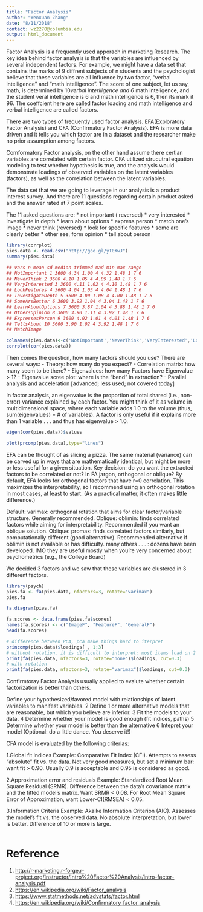 ```yaml
---
title: "Factor Analysis"
author: "Wenxuan Zhang"
date: "8/11/2018"
contact: wz2270@columbia.edu
output: html_document
---
```


Factor Analysis is a frequently used apporach in marketing Research. The key idea behind factor analysis is that the variables are influenced by several independent factors. For example, we might have a data set that contains the marks of 9 diffrent subjects of n students and the psychologist believe that these variables are all influence by two factor, "verbal intelligence" and "math intelligence". The score of one subject, let us say, math, is determined by 10*verbal interlligence and 6* math inteligence, and the student veral intelligence is 6 and math intelligence is 6, then its mark it 96.  The coeffcient here are called factor loading  and math intelligence and verbal intelligence are called factors.

There are two types of frequently used factor analysis. EFA(Exploratory Factor Analysis) and CFA (Confirmatory Factor Analysis). EFA is more data driven and it tells you which factor are in a dataset and the researcher make no prior assumption among factors.

Comformatory Factor analysis, on the other hand assume there certian variables are correlated with certain factor. CFA utilized strucutral equation modeling to test whether hypothesis is true, and the analysis would demonstrate loadings of observed variables on the latent variables (factors), as well as the correlation between the latent variables.

The data set that we are going to leverage in our analysis is a product interest survey. And there are 11  questions regarding certain product asked and the answer rated at 7 point scales.

The 11 asked questions are:
* not important ( reversed)
* very interested 
* investigate in depth
* learn about options
* express person
* match one's image
* never think (reversed)
* look for specific features
* some are clearly better
* other see, form opinion
* tell about person

```r
library(corrplot)
pies.data <- read.csv("http://goo.gl/yT0XwJ")
summary(pies.data)

## vars n mean sd median trimmed mad min max range
## NotImportant 1 3600 4.34 1.00 4 4.32 1.48 1 7 6
## NeverThink 2 3600 4.10 1.05 4 4.09 1.48 1 7 6
## VeryInterested 3 3600 4.11 1.02 4 4.10 1.48 1 7 6
## LookFeatures 4 3600 4.04 1.05 4 4.04 1.48 1 7 6
## InvestigateDepth 5 3600 4.00 1.08 4 4.00 1.48 1 7 6
## SomeAreBetter 6 3600 3.92 1.04 4 3.94 1.48 1 7 6
## LearnAboutOptions 7 3600 3.87 1.04 4 3.88 1.48 1 7 6
## OthersOpinion 8 3600 3.90 1.11 4 3.92 1.48 1 7 6
## ExpressesPerson 9 3600 4.02 1.01 4 4.01 1.48 1 7 6
## TellsAbout 10 3600 3.90 1.02 4 3.92 1.48 1 7 6
## MatchImage

colnames(pies.data)<-c('NotImportant','NeverThink','VeryInterested','LookFeatures','InvestigateDepth','SomeAreBetter','LearnAboutOptions','OthersOpinion','ExpressesPerson','TellsAbout','MatchImage')
corrplot(cor(pies.data))
```

Then comes the question, how many factors should you use? There are several ways:
- Theory: how many do you expect?
- Correlation matrix: how many seem to be there?
- Eigenvalues: how many Factors have Eigenvalue > 1?
- Eigenvalue scree plot: where is the “bend” in extraction?
- Parallel analysis and acceleration [advanced; less used; not covered
today]

In factor analysis, an eigenvalue is the proportion of total shared
(i.e., non-error) variance explained by each factor. You might think
of it as volume in multidimensional space, where each variable adds
1.0 to the volume (thus, sum(eigenvalues) = # of variables).
A factor is only useful if it explains more than 1 variable . . . and
thus has eigenvalue > 1.0.
```r

eigen(cor(pies.data))$values
```
```r
plot(prcomp(pies.data),type="lines")
```
EFA can be thought of as slicing a pizza. The same material
(variance) can be carved up in ways that are mathematically
identical, but might be more or less useful for a given situation.
Key decision: do you want the extracted factors to be correlated or
not? In FA jargon, orthogonal or oblique?
By default, EFA looks for orthogonal factors that have r=0
correlation. This maximizes the interpretability, so I recommend
using an orthogonal rotation in most cases, at least to start. (As
a practical matter, it often makes little difference.)

Default: varimax: orthogonal rotation that aims for clear
factor/variable structure. Generally recommended.
Oblique: oblimin: finds correlated factors while aiming for
interpretability. Recommended if you want an oblique solution.
Oblique: promax: finds correlated factors similarly, but
computationally different (good alternative). Recommended
alternative if oblimin is not available or has difficulty.
many others . . . : dozens have been developed. IMO they are
useful mostly when you’re very concerned about psychometrics
(e.g., the College Board)

We decided 3 factors and we saw that these variables are clustered in 3 different factors.

```r
library(psych)
pies.fa <- fa(pies.data, nfactors=3, rotate="varimax")
pies.fa
```
```r
fa.diagram(pies.fa)
```
```r
fa.scores <- data.frame(pies.fa$scores)
names(fa.scores) <- c("ImageF", "FeatureF", "GeneralF")
head(fa.scores)
```
```r
# difference between PCA, pca make things hard to iterpret
princomp(pies.data)$loadings[ , 1:3]
# without rotation, it is difficult to interpret; most items load on 2 factors.
print(fa(pies.data, nfactors=3, rotate="none")$loadings, cut=0.3)
# with rotation
print(fa(pies.data, nfactors=3, rotate="varimax")$loadings, cut=0.3)
```

Confirmtoray Factor Analysis usually applied to evalute whether certain factorization is better than others. 

Define your hypothesized/favored model with relationships of
latent variables to manifest variables.
2 Define 1 or more alternative models that are reasonable, but
which you believe are inferior.
3 Fit the models to your data.
4 Determine whether your model is good enough (fit indices,
paths)
5 Determine whether your model is better than the alternative
6 Intepret your model (Optional: do a little dance. You deserve
it!)

CFA model is evaluated by the following criterias:

1.Global fit indices
Example: Comparative Fit Index (CFI). Attempts to assess
“absolute” fit vs. the data. Not very good measures, but set a
minimum bar: want fit > 0.90. Usually 0.9 is acceptable and 0.95 is considered as good.

2.Approximation error and residuals
Example: Standardized Root Mean Square Residual (SRMR).
Difference between the data’s covariance matrix and the fitted
model’s matrix. Want SRMR < 0.08. For Root Mean Square Error
of Approximation, want Lower-CI(RMSEA) < 0.05.

3.Information Criteria
Example: Akaike Information Criterion (AIC). Assesses the model’s
fit vs. the observed data. No absolute interpretation, but lower is
better. Difference of 10 or more is large.


```r
```
# Reference
1. <http://r-marketing.r-forge.r-project.org/Instructor/Intro%20Factor%20Analysis/intro-factor-analysis.pdf>
2. <https://en.wikipedia.org/wiki/Factor_analysis>
3. <https://www.statmethods.net/advstats/factor.html>
4. <https://en.wikipedia.org/wiki/Confirmatory_factor_analysis>